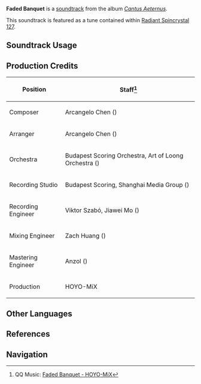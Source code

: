 {{Soundtrack Infobox
|image          = Cantus Aeternus.png
|album          = Cantus Aeternus
|disc           = 1
|number         = 07
|featured       =
|featured2      =
|featured3      =
|featured_disc  =
|featured_disc2 =
|featured_disc3 =
|youtube_id     = ZzV9DAhN0lA
|spotify_id     = 1o4cHWH5THurMN2oY0t0iv
|previous       = Storia Humana
|next           = Here Be Dragons
}}
'''Faded Banquet''' is a [[soundtrack]] from the album ''[[Cantus Aeternus]]''.

This soundtrack is featured as a tune contained within [[Radiant Spincrystal 127]].

==Soundtrack Usage==
{{Soundtrack Usage
|location          = Faded Castle
|quest             = 
|domain            = 
|eventgameplay     = 
|special_displayed = 
|special           = 
|teapot            = 127
|mediaoriginal     =
}}
<!--
==Other Arrangements==
{{Files by Category Gallery|Media Using an Unreleased Arrangement of {{subst:#titleparts:{{subst:PAGENAME}}}} Soundtrack}}
-->
==Production Credits==
{| class="wikitable sortable"
|-
! Position
! Staff<ref>QQ Music: [https://y.qq.com/n/ryqq/songDetail/002XATsF3WmuOn {{zh|褪色的秘宴}} Faded Banquet - HOYO-MiX]</ref>
|-
! Composer
| Arcangelo Chen ({{zh|陈子敏}})
|-
! Arranger
| Arcangelo Chen ({{zh|陈子敏}})
|-
! Orchestra
| Budapest Scoring Orchestra, Art of Loong Orchestra ({{zh|龙之艺交响乐团}})
|-
! Recording Studio
| Budapest Scoring, Shanghai Media Group ({{zh|上海广播大厦}})
|-
! Recording Engineer
| Viktor Szabó, Jiawei Mo ({{zh|莫家伟}})
|-
! Mixing Engineer
| Zach Huang ({{zh|黄巍}})
|-
! Mastering Engineer
| Anzol ({{zh|鸦雀有声}})
|-
! Production
| HOYO-MiX
|}
<!--
==Trivia==
-->
==Other Languages==
{{Other Languages|default_hidden=1
|en       = Faded Banquet
|zhs      = 褪色的秘宴
|zhs_rm   = Tuìsè de Mìyàn
|zht      = 褪色的秘宴
|zht_rm   = Tùnsè de Mìyàn
|zh_tl    = The Faded Secret Banquet
|ja       = 色褪せた饗宴
|ja_rm    = Iroaseta Kyouen
|ja_tl    = Faded Banquet
}}

==References==
{{Reflist}}

==Navigation==
{{Soundtrack Navbox|Cantus Aeternus}}